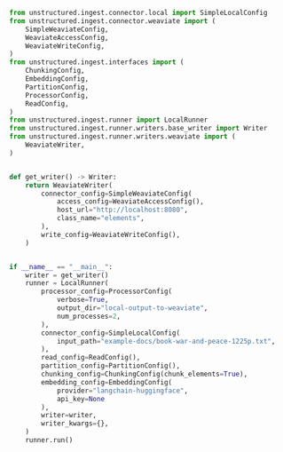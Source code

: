 ```python Python
from unstructured.ingest.connector.local import SimpleLocalConfig
from unstructured.ingest.connector.weaviate import (
    SimpleWeaviateConfig,
    WeaviateAccessConfig,
    WeaviateWriteConfig,
)
from unstructured.ingest.interfaces import (
    ChunkingConfig,
    EmbeddingConfig,
    PartitionConfig,
    ProcessorConfig,
    ReadConfig,
)
from unstructured.ingest.runner import LocalRunner
from unstructured.ingest.runner.writers.base_writer import Writer
from unstructured.ingest.runner.writers.weaviate import (
    WeaviateWriter,
)


def get_writer() -> Writer:
    return WeaviateWriter(
        connector_config=SimpleWeaviateConfig(
            access_config=WeaviateAccessConfig(),
            host_url="http://localhost:8080",
            class_name="elements",
        ),
        write_config=WeaviateWriteConfig(),
    )


if __name__ == "__main__":
    writer = get_writer()
    runner = LocalRunner(
        processor_config=ProcessorConfig(
            verbose=True,
            output_dir="local-output-to-weaviate",
            num_processes=2,
        ),
        connector_config=SimpleLocalConfig(
            input_path="example-docs/book-war-and-peace-1225p.txt",
        ),
        read_config=ReadConfig(),
        partition_config=PartitionConfig(),
        chunking_config=ChunkingConfig(chunk_elements=True),
        embedding_config=EmbeddingConfig(
            provider="langchain-huggingface",
            api_key=None
        ),
        writer=writer,
        writer_kwargs={},
    )
    runner.run()
```
